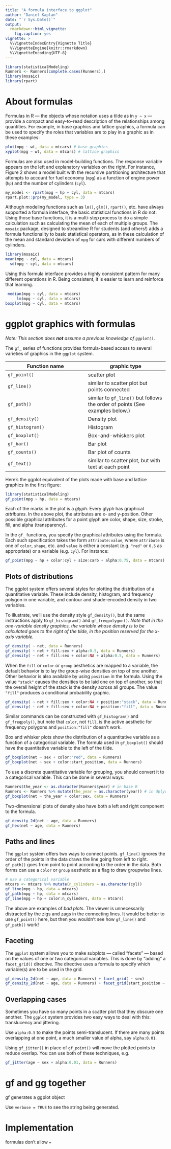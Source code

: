 ```yaml
---
title: "A formula interface to ggplot"
author: "Daniel Kaplan"
date: "`r Sys.Date()`"
output: 
  rmarkdown::html_vignette:
    fig.caption: yes
vignette: >
  %\VignetteIndexEntry{Vignette Title}
  %\VignetteEngine{knitr::rmarkdown}
  %\VignetteEncoding{UTF-8}
---
```


```r
library(statisticalModeling)
Runners <- Runners[complete.cases(Runners),]
library(mosaic)
library(rpart)
```

# About formulas

Formulas in R --- the objects whose notation uses a tilde as in `y ~ x` --- provide a compact and easy-to-read description of the relationships among quantities. For example, in base graphics and lattice graphics, a formula can be used to specify the roles that variables are to play in a graphic as in these examples:

```r
plot(mpg ~ wt, data = mtcars) # base graphics
xyplot(mpg ~ wt, data = mtcars) # lattice graphics
```


Formulas are also used in model-building functions. The response variable appears on the left and explanatory variables on the right. For instance, Figure 2 shows a model built with the recursive partitioning architecture that attempts to account for fuel economy (`mpg`) as a function of engine power (`hp`) and the number of cylinders (`cyl`).

```r
my_model <- rpart(mpg ~ hp + cyl, data = mtcars)
rpart.plot::prp(my_model, type = 3)
```



Although modeling functions such as `lm()`, `glm()`, `rpart()`, etc. have always supported a formula interface, the basic statistical functions in R do not. Using those base functions, it is a multi-step process to do a simple calculation such as calculating the mean of each of multiple groups. The `mosaic` package, designed to streamline R for students (and others!) adds a formula functionality to basic statistical operators, as in these calculation of the mean and standard deviation of `mpg` for cars with different numbers of cylinders.

```r
library(mosaic)
mean(mpg ~ cyl, data = mtcars)
  sd(mpg ~ cyl, data = mtcars)
```

Using this formula interface provides a highly consistent pattern for many different operations in R. Being consistent, it is easier to learn and reinforce that learning. 

```r
 median(mpg ~ cyl, data = mtcars)
     lm(mpg ~ cyl, data = mtcars)
boxplot(mpg ~ cyl, data = mtcars)
```

# ggplot graphics with formulas

*Note: This section does **not** assume a previous knowledge of `ggplot()`.*

The `gf_` series of functions provides formula-based access to several varieties of graphics in the `ggplot` system.

Function name | graphic type
--------------|--------------
`gf_point()`  | scatter plot
`gf_line()`   | similar to scatter plot but points connected
`gf_path()`   | similar to `gf_line()` but follows the order of points (See examples below.)
`gf_density()` | Density plot
`gf_histogram()` | Histogram
`gf_boxplot()`  | Box-and-whiskers plot
`gf_bar()`     | Bar plot
`gf_counts()`  | Bar plot of counts
`gf_text()`    | similar to scatter plot, but with text at each point

Here's the ggplot equivalent of the plots made with base and lattice graphics in the first figure:

```r
library(statisticalModeling)
gf_point(mpg ~ hp, data = mtcars)
```

Each of the marks in the plot is a *glyph*. Every glyph has graphical *attributes*. In the above plot, the attributes are x- and y-position. Other possible graphical attributes for a point glyph are color, shape, size, stroke, fill, and alpha (transparency).

In the `gf_` functions, you specify the graphical attributes using the formula. Each such specification takes the form `attribute:value`, where `attribute` is one of `color`, `shape`, etc. and `value` is either a constant (e.g. `"red"` or `0.5` as appropriate) or a variable (e.g. `cyl`). For instance:
```r
gf_point(mpg ~ hp + color:cyl + size:carb + alpha:0.75, data = mtcars)
```

## Plots of distributions

The ggplot system offers several styles for plotting the distribution of a quantitative variable. These include density, histogram, and frequency polygon in one variable, and contour and shade-encoded density in two variables.

To illustrate, we'll use the density style `gf_density()`, but the same instructions apply to `gf_histogram()` and `gf_freqpolygon()`.  *Note that in the one-variable density graphics, the variable whose density is to be calculated goes to the right of the tilde, in the position reserved for the x-axis variable.*

```r
gf_density( ~ net, data = Runners)
gf_density( ~ net + fill:sex + alpha:0.5, data = Runners)
gf_density( ~ net + fill:sex + color:NA + alpha:0.5, data = Runners)
```

When the `fill` or `color` or `group` aesthetics are mapped to a variable, the default behavior is to lay the group-wise densities on top of one another. Other behavior is also available by using `position` in the formula. Using the value `"stack"` causes the densities to be laid one on top of another, so that the overall height of the stack is the density across all groups. The value `"fill"` produces a conditional probability graphic.
```r
gf_density( ~ net + fill:sex + color:NA + position:"stack", data = Runners)
gf_density( ~ net + fill:sex + color:NA + position:"fill", data = Runners)
```

Similar commands can be constructed with `gf_histogram()` and `gf_freqpoly()`, but note that `color`, not `fill`, is the active aesthetic for frequency polygons and `position:"fill"` doesn't work.

Box and whisker plots show the distribution of a quantitative variable as a function of a categorical variable. The formula used in `gf_boxplot()` should have the quantitative variable to the left of the tilde.

```r
gf_boxplot(net ~ sex + color:"red", data = Runners)
gf_boxplot(net ~ sex + color:start_position, data = Runners)
```

To use a discrete quantitative variable for grouping, you should convert it to a categorical variable. This can be done in several ways:
```r
Runners$the_year <- as.character(Runners$year) # in base R
Runners <- Runners %>% mutate(the_year = as.character(year)) # in dplyr
gf_boxplot(net ~ the_year + color:sex, data = Runners)
```

Two-dimensional plots of density also have both a left and right component to the formula.
```r
gf_density_2d(net ~ age, data = Runners)
gf_hex(net ~ age, data = Runners)
```
## Paths and lines

The `ggplot` system offers two ways to connect points. `gf_line()` ignores the order of the points in the data draws the line going from left to right. `gf_path()` goes from point to point according to the order in the data. Both forms can use a `color` or `group` aesthetic as a flag to draw groupwise lines.

```r
# use a categorical variable
mtcars <- mtcars %>% mutate(n_cylinders = as.character(cyl)) 
gf_line(mpg ~ hp, data = mtcars)
gf_path(mpg ~ hp, data = mtcars)
gf_line(mpg ~ hp + color:n_cylinders, data = mtcars)
```

The above are examples of *bad plots*. The viewer is unnecessarily distracted by the zigs and zags in the connecting lines. It would be better to use `gf_point()` here, but then you wouldn't see how `gf_line()` and `gf_path()` work!

## Faceting

The `ggplot` system allows you to make subplots --- called "facets" --- based on the values of one or two categorical variables. This is done by "adding" a `facet_grid()` directive. The directive uses a formula to specify which variable(s) are to be used in the grid.

```r
gf_density_2d(net ~ age, data = Runners) + facet_grid( ~ sex)
gf_density_2d(net ~ age, data = Runners) + facet_grid(start_position ~ sex)
```

## Overlapping cases

Sometimes you have so many points in a scatter plot that they obscure one another. The `ggplot` system provides two easy ways to deal with this: translucency and jittering.

Use `alpha:0.5` to make the points semi-translucent. If there are many points overlapping at one point, a much smaller value of alpha, say `alpha:0.01`.

Using `gf_jitter()` in place of `gf_point()` will move the plotted points to reduce overlap.  You can use both of these techniques, e.g. 

```r
gf_jitter(age ~ sex + alpha:0.01, data = Runners)
```


# gf and gg together


gf generates a ggplot object

Use `verbose = TRUE` to see the string being generated.

# Implementation

formulas don't allow `=`

